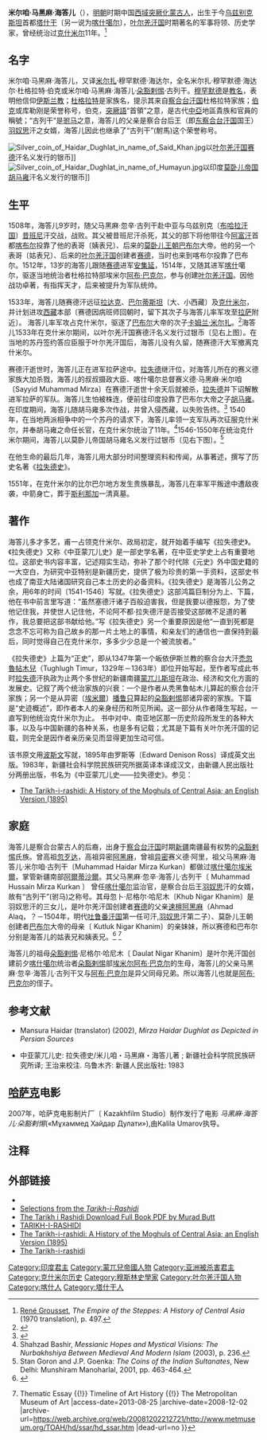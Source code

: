 '''米尔咱·马黑麻·海答儿'''（{{bd|1499年|或1500年|1551年||}}），[[明朝|明朝]]时期中国[[西域|西域]][[突厥化蒙古人|突厥化蒙古人]]，出生于今[[乌兹别克斯坦|乌兹别克斯坦]]首都[[塔什干|塔什干]]〔另一说为[[喀什噶尔|喀什噶尔]]〕，[[叶尔羌汗国|叶尔羌汗国]]时期著名的军事将领、历史学家，曾经统治过[[克什米尔|克什米尔]]11年。<ref>[[René_Grousset|René Grousset]], ''The Empire of the Steppes: A History of Central Asia'' (1970 translation), p. 497.</ref> 

== 名字 ==

米尔咱·马黑麻·海答儿，又译[[米尔扎|米尔扎]]·穆罕默德·海达尔，全名米尔扎·穆罕默德·海达尔·杜格拉特·伯克或米尔咱·马黑麻·海答儿·[[朵豁剌惕|朵豁剌惕]]·古列干。[[穆罕默德_(人名)|穆罕默德]]是[[教名|教名]]，表明他信仰[[伊斯兰教|伊斯兰教]]；[[杜格拉特|杜格拉特]]是家族名，提示其来自[[察合台汗国|察合台汗国]]杜格拉特家族；[[伯克|伯克]]或库勒刚是荣誉称号，伯克，[[突厥語|突厥語]]“首領”之意，是古代[[中亞|中亞]]地區貴族和官員的稱號；“古列干”是[[驸马|驸马]]之意，海答儿的父亲是察合台后王（即[[东察合台汗国|东察合台汗国]]国王）[[羽奴思|羽奴思]]汗之女婿，海答儿因此也继承了“古列干”(駙馬)这个荣誉称号。

[[File:Silver_coin_of_Haidar_Dughlat_in_name_of_Said_Khan.jpg|thumb]]以[[叶尔羌汗国|叶尔羌汗国]][[赛德|赛德]]汗名义发行的银币]]
[[File:Silver_coin_of_Haidar_Dughlat_in_name_of_Humayun.jpg|thumb]]以印度[[莫卧儿帝国|莫卧儿帝国]][[胡马雍|胡马雍]]汗名义发行的银币]]

==生平==

1508年，海答儿9岁时，随父马黑麻·忽辛·古列干赴中亚与乌兹别克〔[[布哈拉汗国|布哈拉汗国]]〕[[昔班尼|昔班尼]]汗交战，战败。其父被昔班尼汗杀死，其父的部下将他带往今[[阿富汗|阿富汗]]首都[[喀布尔|喀布尔]]投靠了他的表哥〔姨表兄〕、后来的[[莫卧儿王朝|莫卧儿王朝]][[巴布尔|巴布尔]]大帝。他的另一个表哥〔姑表兄〕、后来的[[叶尔羌汗国|叶尔羌汗国]]创建者[[赛德|赛德]]，当时也来到喀布尔投靠了巴布尔。1512年，13岁的海答儿跟随[[赛德|赛德]]进军[[安集延|安集延]]，1514年，又随其进军[[喀什|喀什]]噶尔，驱逐当地统治者杜格拉特部埃米尔[[阿布·巴克尔|阿布·巴克尔]]，参与创建[[叶尔羌汗国|叶尔羌汗国]]。因他战功卓著，有指挥天才，后来被提升为军队统帅。

1533年，海答儿随赛德汗远征[[拉达克|拉达克]]、[[巴尔蒂斯坦|巴尔蒂斯坦]]〔大、小西藏〕及[[克什米尔|克什米尔]]，并计划进攻[[西藏|西藏]]本部〔赛德因病班师回朝时，留下其次子与海答儿率军攻至[[拉萨|拉萨]]附近〕。
海答儿率军攻占克什米尔，驱逐了[[巴布尔|巴布尔]]大帝的次子[[卡姆兰·米尔扎|卡姆兰·米尔扎]]。<ref>{{Cite web |url=http://san.beck.org/2-9-MughalEmpire1526-1707.html |title=Mughal Empire 1526-1707 by Sanderson Beck<!-- Bot generated title --> |access-date=2013-08-25 |archive-date=2008-12-19 |archive-url=https://web.archive.org/web/20081219222637/http://www.san.beck.org/2-9-MughalEmpire1526-1707.html |dead-url=no }}</ref>海答儿1533年在克什米尔期间，以叶尔羌汗国赛德汗名义发行过银币〔见右上图〕。在当地的苏丹签约答应臣服于叶尔羌汗国后，海答儿没有久留，随赛德汗大军撤离克什米尔。

赛德汗逝世时，海答儿正在进军拉萨途中。[[拉失德|拉失德]]继汗位，对海答儿所在的赛义德家族大加杀戮，海答儿的叔叔摄政大臣、喀什噶尔总督赛义德·马黑麻·米尔咱〔Sayyid Muhammad Mirza〕在赛德汗逝世十余天后就被杀，[[拉失德|拉失德]]并下诏解散进军拉萨的军队。海答儿生怕被株连，便前往印度投靠了巴布尔大帝之子[[胡马雍|胡马雍]]。在印度期间，海答儿随胡马雍多次作战，并曾入侵西藏，以失败告终。<ref>{{cite book|author=Bell, Charles|url=http://books.google.co.uk/books?id=RgOK7CgFp88C&printsec=frontcover&dq=tibet#v=onepage&q=&f=false|title=Tibet Past and Present|publisher=omer  Banarsidass Publ.|year=1992|page=33|isbn=81-208-1048-1|access-date=2013-08-25|archive-date=2018-07-14|archive-url=https://web.archive.org/web/20180714221821/https://books.google.co.uk/books?id=RgOK7CgFp88C&printsec=frontcover&dq=tibet#v=onepage&q=&f=false|dead-url=no}}</ref> 1540年，在当地两派相争中的一个苏丹的请求下，海答儿率领一支军队再次征服克什米尔，并奉胡马雍之命任长官，在克什米尔统治了11年。<ref>Shahzad Bashir, ''Messianic Hopes and Mystical Visions: The Nurbakhshiya Between Medieval And Modern Islam'' (2003), p. 236.</ref>1546-1550年在统治克什米尔期间，海答儿以莫卧儿帝国胡马雍名义发行过银币〔见右下图〕。<ref>Stan Goron and J.P. Goenka: ''The Coins of the Indian Sultanates'', New Delhi: Munshiram Manoharlal, 2001, pp. 463-464.</ref>

在他生命的最后几年，海答儿用大部分时间整理资料和传闻，从事著述，撰写了历史名著《[[拉失德史|拉失德史]]》。

1551年，在克什米尔的比尔巴尔地方发生贵族暴乱，海答儿在率军平叛途中遭敌夜袭，中箭身亡，葬于[[斯利那加|斯利那加]]一清真墓。

==著作==
{{main|拉失德史}}
海答儿多才多艺，甫一占领克什米尔、政局初定，就开始着手编写《拉失德史》。《拉失德史》又称《中亚蒙兀儿史》是一部史学名著，在中亚史学史上占有重要地位。这部史书内容丰富，记述翔实生动，弥补了那个时代除《元史》外中国史籍的一大空白，为研究中亚特别是新疆历史，提供了极为珍贵的第一手资料，这部史书也成了南亚大陆诸国研究自己本土历史的必备资料。《拉失德史》是海答儿公务之余，用6年的时间〔1541-1546〕写就。《拉失德史》这部鸿篇巨制分为上、下篇，他在书中前言里写道：“虽然塞德汗诸子百般迫害我，但是我要以德报怨，为了使他记住我，并使世人记住他，不论阿不都·拉失德汗是否接受这部微不足道的著作，我总要把这部书献给他。”写《拉失德史》另一个重要原因是他“一直到死都是念念不忘可称为自己故乡的那一片土地上的事情，和亲友们的通信也一直保持到最后，同时觉得自己在克什米尔，多多少少总是一个被流放者。”

《拉失德史》上篇为“正史”，即从1347年第一个皈依伊斯兰教的察合台大汗[[禿忽魯帖木兒|禿忽魯帖木兒]]（Tughlugh Timur，1329年－1363年）即位开始写起，至作者写成此书时[[拉失德|拉失德]]汗执政为止两个多世纪的新疆南疆[[蒙兀儿斯坦|蒙兀儿斯坦]]在政治、经济和文化方面的发展史。记叙了两个统治家族的兴衰：一个是作者从秃黑鲁帖木儿算起的察合台汗家族；另一个是从异密〔[[埃米爾|埃米爾]]〕[[播鲁只|播鲁只]]算起的[[朵豁剌惕|朵豁剌惕]]部诸异密的家族。下篇是“史迹概述”，即作者本人的亲身经历和所见所闻。这一部分从作者降生写起，一直写到他统治克什米尔为止。
书中对中、南亚地区那一历史阶段所发生的各种大事，以及与中国新疆的各种关系，也是多有记载；尤其是下篇有关叶尔羌汗国的记载，则完全是因作者亲历亲见而显得更加生动可信。

该书原文用[[波斯文|波斯文]]写就，1895年由罗斯等〔Edward Denison Ross〕译成英文出版。1983年，新疆社会科学院民族研究所据英译本译成汉文，由新疆人民出版社分两册出版，书名为《中亚蒙兀儿史——拉失德史》。参见：

*[http://books.google.com/books?id=eikPAAAAYAAJ&printsec=frontcover&source=gbs_ge_summary_r&cad=0#v=onepage&q&f=false The Tarikh-i-rashidi: A History of the Moghuls of Central Asia; an English Version (1895)] {{Wayback|url=http://books.google.com/books?id=eikPAAAAYAAJ&printsec=frontcover&source=gbs_ge_summary_r&cad=0#v=onepage&q&f=false |date=20180519072641 }}

==家庭==
海答儿是察合台蒙古人的后裔，出身于[[察合台汗国|察合台汗国]]时期[[新疆|新疆]]南疆最有权势的[[朵豁剌惕|朵豁剌惕]]氏族。曾高祖[[忽歹达|忽歹达]]，高祖异密[[阿黑麻|阿黑麻]]，曾祖[[异密|异密]]赛义德·阿里，祖父马黑麻·海答儿·米尔咱·古列干〔Muhammad Haidar Mirza Kurkan〕都做过[[喀什噶尔|喀什噶尔]][[埃米爾|埃米爾]]，掌管新疆南部[[阿爾蒂沙爾|阿爾蒂沙爾]]。其父马黑麻·忽辛·海答儿·古列干〔 Muhammad Hussain Mirza Kurkan 〕 曾任[[喀什噶尔|喀什噶尔]]监治官，是察合台后王[[羽奴思|羽奴思]]汗的女婿，故有“古列干”(驸马)之称号。其母忽卜·尼格尔·哈尼木〔Khub Nigar Khanim〕是羽奴思汗的三女儿，是叶尔羌汗国创建者[[赛德|赛德]]的父亲[[速檀阿黑麻|速檀阿黑麻]]（Ahmad Alaq，？－1504年，明代[[吐鲁番汗国|吐鲁番汗国]]第一任可汗,[[羽奴思|羽奴思]]汗第二子）、莫卧儿王朝创建者[[巴布尔|巴布尔]]大帝的母亲〔 Kutluk Nigar Khanim〕的亲妹妹，所以赛德和巴布尔分别是海答儿的姑表兄和姨表兄。<ref name="xjdaily.com">{{cite news|author=采编  
|title=米尔咱·海答儿及其史学名著《拉失德史》
|url=http://www.xjdaily.com.cn:8090/news/fk/467726.shtml|accessdate=2010-08-31|website=新疆日报网|date=2010-08-31}}</ref>
<ref>{{Cite web |url=http://www.metmuseum.org/toah/hd/ssar/hd_ssar.htm |title=List of Rulers: South Asia {{!}} Thematic Essay {{!}} Timeline of Art History {{!}} The Metropolitan Museum of Art<!-- Bot generated title --> |access-date=2013-08-25 |archive-date=2008-12-02 |archive-url=https://web.archive.org/web/20081202212721/http://www.metmuseum.org/TOAH/hd/ssar/hd_ssar.htm |dead-url=no }}</ref> 

海答儿的祖母[[朵豁剌惕|朵豁剌惕]]·尼格尔·哈尼木〔 Daulat Nigar Khanim〕是叶尔羌汗国创建前夕[[喀什噶尔|喀什噶尔]]统治者[[朵豁剌惕|朵豁剌惕]]部[[埃米尔|埃米尔]][[阿布·巴克尔|阿布·巴克尔]]的生母，海答儿的父亲马黑麻·忽辛·海答儿·古列干又与[[阿布·巴克尔|阿布·巴克尔]]是异父同母兄弟。所以海答儿也就是[[阿布·巴克尔|阿布·巴克尔]]的侄子。

==参考文献==
*Mansura Haidar (translator) (2002), ''Mirza Haidar Dughlat as Depicted in Persian Sources''

*中亚蒙兀儿史: 拉失德史/米儿咱・马黑麻・海答儿著 ; 新疆社会科学院民族研究所译; 王治来校注. 乌鲁木齐: 新疆人民出版社: 1983
== [[哈萨克|哈萨克]]电影==

2007年，哈萨克电影制片厂〔 Kazakhfilm Studio〕制作发行了电影 ''马黑麻·海答儿·朵豁剌惕''(«Мұхаммед Хайдар Дулати»),由Kalila Umarov执导。

==注释==

{{Reflist}}

==外部链接==
* {{cite book |last=Karim |first=Abdul |year=2012 |chapter=Tarikh-i-Rashidi |chapter-url=http://en.banglapedia.org/index.php?title=Tarikh-i-Rashidi |editor1-last=Islam |editor1-first=Sirajul |editor1-link=Sirajul Islam |editor2-last=Jamal |editor2-first=Ahmed A. |title=Banglapedia: National Encyclopedia of Bangladesh |edition=Second |publisher=[[Asiatic_Society_of_Bangladesh|Asiatic Society of Bangladesh]] |access-date=2020-06-20 |archive-date=2020-11-17 |archive-url=https://web.archive.org/web/20201117100312/http://en.banglapedia.org/index.php?title=Tarikh-i-Rashidi |dead-url=no }}
*[http://depts.washington.edu/silkroad/texts/rash1.html Selections from the ''Tarikh-i-Rashidi''] {{Wayback|url=http://depts.washington.edu/silkroad/texts/rash1.html |date=20150416044122 }}
*[https://archive.org/details/TheTarikh-i-rashidi The Tarikh i Rashidi Download Full Book PDF by Murad Butt]
*[https://web.archive.org/web/20150212180227/http://persian.packhum.org/persian/main?url=pf%3Ffile%3D05801030%26ct%3D0 TARIKH-I-RASHIDI]
*[https://archive.org/details/tarikhirashidia00rossgoog The Tarikh-i-rashidi: A History of the Moghuls of Central Asia; an English Version (1895)]
*[https://archive.org/details/TheTarikh-i-rashidi The Tarikh-i-rashidi]

{{DEFAULTSORT:Mirza Muhammad Haidar Dughlat}}
[[Category:印度君主|Category:印度君主]]
[[Category:蒙兀兒帝國人物|Category:蒙兀兒帝國人物]]
[[Category:亚洲被杀害君主|Category:亚洲被杀害君主]]
[[Category:克什米尔历史|Category:克什米尔历史]]
[[Category:穆斯林史學家|Category:穆斯林史學家]]
[[Category:叶尔羌汗国人物|Category:叶尔羌汗国人物]]
[[Category:喀什人|Category:喀什人]]
[[Category:塔什干人|Category:塔什干人]]